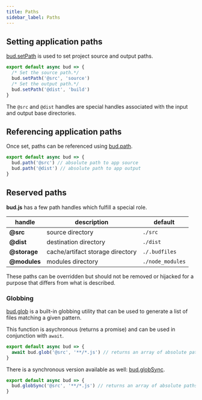 ```yaml
---
title: Paths
sidebar_label: Paths
---
```


## Setting application paths

[bud.setPath](/docs/bud.setPath) is used to set project source and output paths.

```js title=bud.config.js
export default async bud => {
  /* Set the source path.*/
  bud.setPath('@src', 'source')
  /* Set the output path.*/
  bud.setPath('@dist', 'build')
}
```

The `@src` and `@dist` handles are special handles associated with the input and output base directories.

## Referencing application paths

Once set, paths can be referenced using [bud.path](/docs/bud.path).

```js title=bud.config.js
export default async bud => {
  bud.path('@src') // absolute path to app source
  bud.path('@dist') // absolute path to app output
}
```

## Reserved paths

**bud.js** has a few path handles which fulfill a special role.

| handle       | description                      | default          |
| ------------ | -------------------------------- | ---------------- |
| **@src**     | source directory                 | `./src`          |
| **@dist**    | destination directory            | `./dist`         |
| **@storage** | cache/artifact storage directory | `./.budfiles`    |
| **@modules** | modules directory                | `./node_modules` |

These paths can be overridden but should not be removed or hijacked for a purpose that differs from what is described.

### Globbing

[bud.glob](/docs/bud.glob) is a built-in globbing utility that can be used to generate a list of files matching a given pattern.

This function is asychronous (returns a promise) and can be used in conjunction with `await`.

```js title=bud.config.js
export default async bud => {
  await bud.glob('@src', '**/*.js') // returns an array of absolute paths
}
```

There is a synchronous version available as well: [bud.globSync](/docs/bud.globSync).

```js title=bud.config.js
export default async bud => {
  bud.globSync('@src', '**/*.js') // returns an array of absolute paths
}
```
